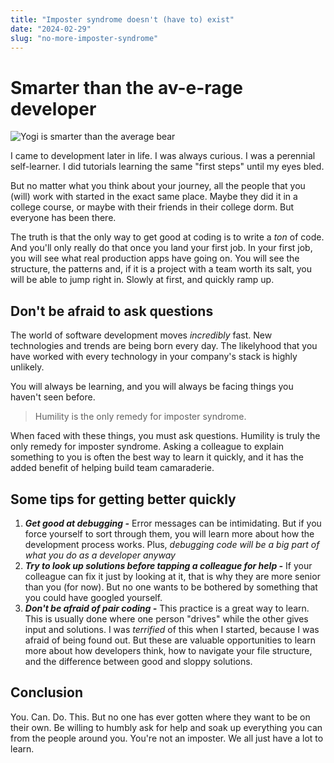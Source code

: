 ```yaml
---
title: "Imposter syndrome doesn't (have to) exist"
date: "2024-02-29"
slug: "no-more-imposter-syndrome"
---
```


# Smarter than the av-e-rage developer

![Yogi is smarter than the average bear](https://upload.wikimedia.org/wikipedia/en/thumb/f/f0/Yogi_Bear_Yogi_Bear.png/220px-Yogi_Bear_Yogi_Bear.png "Yogi Bear")

I came to development later in life. I was always curious. I was a perennial
self-learner. I did tutorials learning the same "first steps" until my eyes bled.

But no matter what you think about your journey, all the people that you (will) work with started
in the exact same place. Maybe they did it in a college course, or maybe with their friends in
their college dorm. But everyone has been there.

The truth is that the only way to get good at coding is to write a _ton_ of code. And you'll only
really do that once you land your first job. In your first job, you will see what real production
apps have going on. You will see the structure, the patterns and, if it is a project with a team
worth its salt, you will be able to jump right in. Slowly at first, and quickly ramp up.

## Don't be afraid to ask questions

The world of software development moves _incredibly_ fast. New technologies and trends are being
born every day. The likelyhood that you have worked with every technology in your company's stack
is highly unlikely.

You will always be learning, and you will always be facing things you haven't seen before.

> Humility is the only remedy for imposter syndrome.

When faced with these things, you must ask questions. Humility is truly the only remedy for
imposter syndrome. Asking a colleague to explain something to you is often the best way to learn
it quickly, and it has the added benefit of helping build team camaraderie.

## Some tips for getting better quickly

1. **_Get good at debugging -_** Error messages can be intimidating. But if you force yourself to
   sort through them, you will learn more about how the development process works. Plus, _debugging code
   will be a big part of what you do as a developer anyway_
2. **_Try to look up solutions before tapping a colleague for help -_** If your colleague can fix it
   just by looking at it, that is why they are more senior than you (for now). But no one wants to be
   bothered by something that you could have googled yourself.
3. **_Don't be afraid of pair coding -_** This practice is a great way to learn. This is usually done
   where one person "drives" while the other gives input and solutions. I was _terrified_ of this when I
   started, because I was afraid of being found out. But these are valuable opportunities to learn more
   about how developers think, how to navigate your file structure, and the difference between good and
   sloppy solutions.

## Conclusion

You. Can. Do. This. But no one has ever gotten where they want to be on their own. Be willing to
humbly ask for help and soak up everything you can from the people around you. You're not an
imposter. We all just have a lot to learn.
